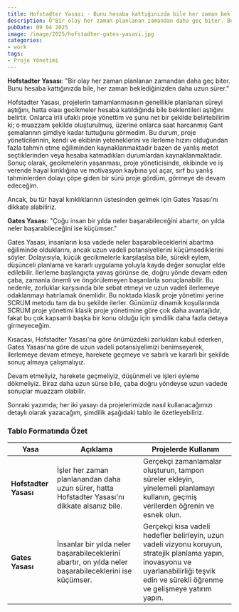 ```yaml
---
title: Hofstadter Yasası - Bunu hesaba kattığınızda bile her zaman beklediğinizden daha uzun sürer
description: Ö"Bir olay her zaman planlanan zamandan daha geç biter. Bunu hesaba kattığınızda bile, her zaman beklediğinizden daha uzun sürer." Hemen okuyun!
pubDate: 09 04 2025
image: /image/2025/hofstadter-gates-yasasi.jpg
categories:
- work
tags:
- Proje Yönetimi
---
```


**Hofstadter Yasası**: "Bir olay her zaman planlanan zamandan daha geç biter. Bunu hesaba kattığınızda bile, her zaman beklediğinizden daha uzun sürer."

Hofstadter Yasası, projelerin tamamlanmasının genellikle planlanan süreyi aştığını, hatta olası gecikmeler hesaba katıldığında bile beklentileri aştığını belirtir. Onlarca irili ufaklı proje yönettim ve şunu net bir şekilde belirtebilirim ki; o muazzam şekilde oluşturulmuş, üzerine onlarca saat harcanmış Gant şemalarının şimdiye kadar tuttuğunu görmedim. Bu durum, proje yöneticilerinin, kendi ve ekibinin yeteneklerini ve ilerleme hızını olduğundan fazla tahmin etme eğiliminden kaynaklanmaktadır bazen de yanlış metot seçtiklerinden veya hesaba katmadıkları durumlardan kaynaklanmaktadır. Sonuç olarak, gecikmelerin yaşanması, proje yöneticisinde, ekibinde ve iş verende hayal kırıklığına ve motivasyon kaybına yol açar, sırf bu yanlış tahminlerden dolayı çöpe giden bir sürü proje gördüm, görmeye de devam edeceğim.

Ancak, bu tür hayal kırıklıklarının üstesinden gelmek için Gates Yasası'nı dikkate alabiliriz.

**Gates Yasası**: "Çoğu insan bir yılda neler başarabileceğini abartır, on yılda neler başarabileceğini ise küçümser."

Gates Yasası, insanların kısa vadede neler başarabileceklerini abartma eğiliminde olduklarını, ancak uzun vadeli potansiyellerini küçümsediklerini söyler. Dolayısıyla, küçük gecikmelerle karşılaşılsa bile, sürekli eylem, düşünceli planlama ve kararlı uygulama yoluyla kayda değer sonuçlar elde edilebilir. İlerleme başlangıçta yavaş görünse de, doğru yönde devam eden çaba, zamanla önemli ve öngörülemeyen başarılarla sonuçlanabilir. Bu nedenle, zorluklar karşısında bile sebat etmeyi ve uzun vadeli ilerlemeye odaklanmayı hatırlamak önemlidir. Bu noktada klasik proje yönetimi yerine SCRUM metodu tam da bu şekilde ilerler. Günümüz dinamik koşullarında SCRUM proje yönetimi klasik proje yönetimine göre çok daha avantajlıdır, fakat bu çok kapsamlı başka bir konu olduğu için şimdilik daha fazla detaya girmeyeceğim.

Kısacası, Hofstadter Yasası'na göre önümüzdeki zorlukları kabul ederken, Gates Yasası'na göre de uzun vadeli potansiyelimizi benimseyerek, ilerlemeye devam etmeye, harekete geçmeye ve sabırlı ve kararlı bir şekilde sonuç almaya çalışmalıyız.

Devam etmeliyiz, harekete geçmeliyiz, düşünmeli ve işleri eyleme dökmeliyiz. Biraz daha uzun sürse bile, çaba doğru yöndeyse uzun vadede sonuçlar muazzam olabilir.

Sonraki yazımda; her iki yasayı da projelerimizde nasıl kullanacağımızı detaylı olarak yazacağım, şimdilik aşağıdaki tablo ile özetleyebiliriz.

### Tablo Formatında Özet

| **Yasa** | **Açıklama** | **Projelerde Kullanım** |
| --- | --- | --- |
| **Hofstadter Yasası** | İşler her zaman planlanandan daha uzun sürer, hatta Hofstadter Yasası'nı dikkate alsanız bile. | Gerçekçi zamanlamalar oluşturun, tampon süreler ekleyin, yinelemeli planlamayı kullanın, geçmiş verilerden öğrenin ve esnek olun. |
| **Gates Yasası** | İnsanlar bir yılda neler başarabileceklerini abartır, on yılda neler başarabileceklerini ise küçümser. | Gerçekçi kısa vadeli hedefler belirleyin, uzun vadeli vizyonu koruyun, stratejik planlama yapın, inovasyonu ve uyarlanabilirliği teşvik edin ve sürekli öğrenme ve gelişmeye yatırım yapın. |